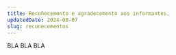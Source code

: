 ---
title: Recoñecemento e agradecemento aos informantes.
updatedDate: 2024-08-07
slug: reconecementos
---

BLA BLA BLA
